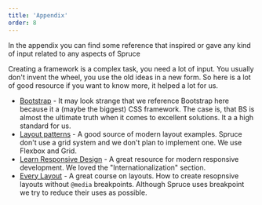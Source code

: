 ```yaml
---
title: 'Appendix'
order: 8
---
```


<p class="lead">In the appendix you can find some reference that inspired or gave any kind of input related to any aspects of Spruce</p>

Creating a framework is a complex task, you need a lot of input. You usually don't invent the wheel, you use the old ideas in a new form. So here is a lot of good resource if you want to know more, it helped a lot for us.

- [Bootstrap](https://getbootstrap.com/) - It may look strange that we reference Bootstrap here because it a (maybe the biggest) CSS framework. The case is, that BS is almost the ultimate truth when it comes to excellent solutions. It a a high standard for us.
- [Layout patterns](https://web.dev/patterns/layout/) - A good source of modern layout examples. Spruce don't use a grid system and we don't plan to implement one. We use Flexbox and Grid.
- [Learn Responsive Design](https://web.dev/learn/design/) - A great resource for modern responsive development. We loved the "Internationalization" section.
- [Every Layout](https://every-layout.dev/) - A great course on layouts. How to create resopnsive layouts without ```@media``` breakpoints. Although Spruce uses breakpoint we try to reduce their uses as possible.
